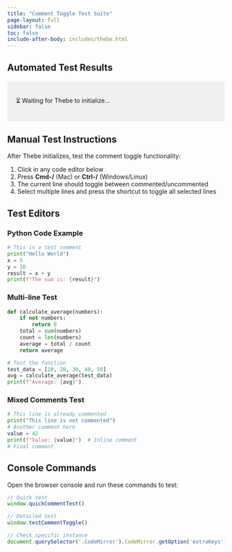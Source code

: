 ```yaml
---
title: "Comment Toggle Test Suite"
page-layout: full
sidebar: false
toc: false
include-after-body: includes/thebe.html
---
```


## Automated Test Results

```{=html}
<div id="test-status" style="padding: 20px; margin: 20px 0; background: #f0f0f0; border-radius: 5px;">
  <p>⏳ Waiting for Thebe to initialize...</p>
</div>

<div id="test-results" style="display: none; padding: 20px; margin: 20px 0; background: #f9f9f9; border-radius: 5px;">
  <h3>Test Results</h3>
  <pre id="results-json" style="background: white; padding: 10px; border: 1px solid #ddd; overflow: auto;"></pre>
</div>

<script>
// Auto-run tests when Thebe is ready
let testAttempts = 0;
const maxAttempts = 30; // 30 seconds

function checkAndRunTests() {
  testAttempts++;
  const statusDiv = document.getElementById('test-status');
  const resultsDiv = document.getElementById('test-results');
  
  // Check if testCommentToggle function is available
  if (window.testCommentToggle && window.CodeMirror) {
    try {
      // Run the test
      const results = window.testCommentToggle();
      
      // Display results
      statusDiv.innerHTML = results.summary.working === results.summary.total && results.summary.total > 0
        ? '<p style="color: green;">✅ All tests passed! Comment toggle is working correctly.</p>'
        : '<p style="color: orange;">⚠️ Some tests failed. Check console for details.</p>';
      
      resultsDiv.style.display = 'block';
      document.getElementById('results-json').textContent = JSON.stringify(results, null, 2);
      
      // Also run quick test
      if (window.quickCommentTest) {
        setTimeout(() => {
          console.log('Quick test result:', window.quickCommentTest());
        }, 100);
      }
    } catch (error) {
      statusDiv.innerHTML = '<p style="color: red;">❌ Test error: ' + error.message + '</p>';
      console.error('Test error:', error);
    }
  } else if (testAttempts < maxAttempts) {
    statusDiv.innerHTML = `<p>⏳ Waiting for initialization... (${testAttempts}/${maxAttempts})</p>`;
    setTimeout(checkAndRunTests, 1000);
  } else {
    statusDiv.innerHTML = '<p style="color: red;">❌ Timeout: Test functions not available after 30 seconds</p>';
  }
}

// Start checking after page load
setTimeout(checkAndRunTests, 2000);
</script>
```

## Manual Test Instructions

After Thebe initializes, test the comment toggle functionality:

1. Click in any code editor below
2. Press **Cmd-/** (Mac) or **Ctrl-/** (Windows/Linux)
3. The current line should toggle between commented/uncommented
4. Select multiple lines and press the shortcut to toggle all selected lines

## Test Editors

### Python Code Example

```python
# This is a test comment
print("Hello World")
x = 5
y = 10
result = x + y
print(f"The sum is: {result}")
```

### Multi-line Test

```python
def calculate_average(numbers):
    if not numbers:
        return 0
    total = sum(numbers)
    count = len(numbers)
    average = total / count
    return average

# Test the function
test_data = [10, 20, 30, 40, 50]
avg = calculate_average(test_data)
print(f"Average: {avg}")
```

### Mixed Comments Test

```python
# This line is already commented
print("This line is not commented")
# Another comment here
value = 42
print(f"Value: {value}")  # Inline comment
# Final comment
```

## Console Commands

Open the browser console and run these commands to test:

```javascript
// Quick test
window.quickCommentTest()

// Detailed test
window.testCommentToggle()

// Check specific instance
document.querySelector('.CodeMirror').CodeMirror.getOption('extraKeys')
```